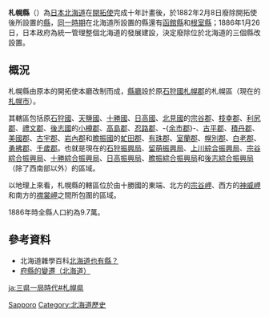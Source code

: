 {{japanese|japanese=札幌県|kana=さっぽろけん|romaji=Sapporo-kan}}
'''札幌縣'''（{{jpn|j=札幌県|kyu=札幌縣|hg=さっぽろけん|rm=Sapporo ken|f=y}}）為[[日本|日本]][[北海道|北海道]]在[[開拓使|開拓使]]完成十年計畫後，於1882年2月8日廢除開拓使後所設置的[[縣|縣]]，[[三縣一局時代|同一時期]]在北海道所設置的縣還有[[函館縣|函館縣]]和[[根室縣|根室縣]]；1886年1月26日，日本政府為統一管理整個北海道的發展建設，決定廢除位於北海道的三個縣改設置{{Tsl|ja|北海道庁 (1886-1947)|北海道廳 (1886-1947)|北海道廳}}。

==概況==

札幌縣由原本的開拓使本廳改制而成，[[都道府縣廳所在地|縣廳]]設於原[[石狩國|石狩國]][[札幌郡|札幌郡]]的札幌區（現在的[[札幌市|札幌市]]）。

其轄區包括原[[石狩國|石狩國]]、[[天鹽國|天鹽國]]、[[十勝國|十勝國]]、[[日高國|日高國]]、[[北見國|北見國]]的[[宗谷郡|宗谷郡]]、[[枝幸郡|枝幸郡]]、[[利尻郡|利尻郡]]、[[禮文郡|禮文郡]]、[[後志國|後志國]]的[[小樽郡|小樽郡]]、[[高島郡_(北海道)|高島郡]]、[[忍路郡|忍路郡]]、-{[[余市郡|余市郡]]}-、[[古平郡|古平郡]]、[[積丹郡|積丹郡]]、[[美國郡|美國郡]]、[[古宇郡|古宇郡]]、[[岩內郡|岩內郡]]和[[膽振國|膽振國]]的[[虻田郡|虻田郡]]、[[有珠郡|有珠郡]]、[[室蘭郡|室蘭郡]]、[[幌別郡|幌別郡]]、[[白老郡|白老郡]]、[[勇拂郡|勇拂郡]]、[[千歲郡|千歲郡]]。也就是現在的[[石狩振興局|石狩振興局]]、[[留萌振興局|留萌振興局]]、[[上川綜合振興局|上川綜合振興局]]、[[宗谷綜合振興局|宗谷綜合振興局]]、[[十勝綜合振興局|十勝綜合振興局]]、[[日高振興局|日高振興局]]、[[膽振綜合振興局|膽振綜合振興局]]和[[後志綜合振興局|後志綜合振興局]]（除了西南部以外）的區域。

以地理上來看，札幌縣的轄區位於由十勝國的東端、北方的[[宗谷岬|宗谷岬]]、西方的[[神威岬|神威岬]]和南方的[[襟裳岬|襟裳岬]]之間所包圍的區域。

1886年時全縣人口約為9.7萬。

==參考資料==
*北海道雜學百科[http://pucchi.net/hokkaido/geo/country_history.php 北海道也有縣？] {{Wayback|url=http://pucchi.net/hokkaido/geo/country_history.php |date=20071217090631 }}
*[http://www.tt.rim.or.jp/~ishato/tiri/huken/k-hokkaido.htm 府縣的變遷（北海道）] {{Wayback|url=http://www.tt.rim.or.jp/~ishato/tiri/huken/k-hokkaido.htm |date=20201208054407 }}

{{日本已廢除的府縣}}

[[Category:日本已廢除的都道府縣|Sapporo]]
[[Category:北海道歷史|Category:北海道歷史]]

[[ja:三県一局時代#札幌県|ja:三県一局時代#札幌県]]